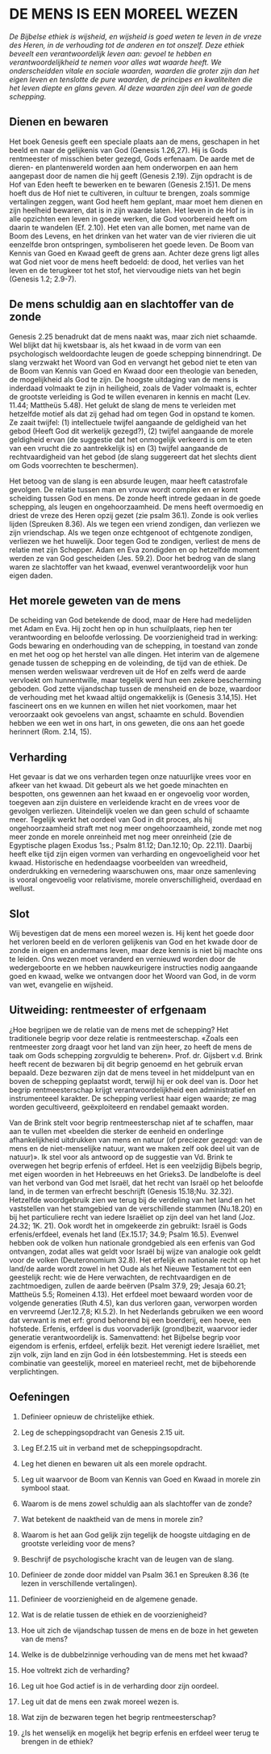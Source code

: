 # DE MENS IS EEN MOREEL WEZEN

*De Bijbelse ethiek is wijsheid, en wijsheid is goed weten te leven in de vreze des Heren, in de verhouding tot de anderen en tot onszelf. Deze ethiek beveelt een verantwoordelijk leven aan: gevoel te hebben en verantwoordelijkheid te nemen voor alles wat waarde heeft. We onderscheidden vitale en sociale waarden, waarden die groter zijn dan het eigen leven en tenslotte de pure waarden, de principes en kwaliteiten die het leven diepte en glans geven. Al deze waarden zijn deel van de goede schepping.*

## Dienen en bewaren
Het boek Genesis geeft een speciale plaats aan de mens, geschapen in het beeld en naar de gelijkenis van God (Genesis 1.26,27). Hij is Gods rentmeester of misschien beter gezegd, Gods erfenaam. De aarde met de dieren- en plantenwereld worden aan hem onderworpen en aan hem aangepast door de namen die hij geeft (Genesis 2.19). Zijn opdracht is de Hof van Eden heeft te bewerken en te bewaren (Genesis 2.15)1.  De mens hoeft dus de Hof niet te cultiveren, in cultuur te brengen, zoals sommige vertalingen zeggen, want God heeft hem geplant, maar moet hem dienen en zijn heelheid bewaren, dat is in zijn waarde laten. Het leven in de Hof is in alle opzichten een leven in goede werken, die God voorbereid heeft om daarin te wandelen  (Ef. 2.10). Het eten van alle bomen, met name van de Boom des Levens, en het drinken van het water van de vier rivieren die uit eenzelfde bron ontspringen, symboliseren het goede leven. De Boom van Kennis van Goed en Kwaad geeft de grens aan. Achter deze grens ligt alles wat God niet voor de mens heeft bedoeld: de dood, het verlies van het leven en de terugkeer tot het stof, het viervoudige niets van het begin (Genesis 1.2; 2.9-7). 

## De mens schuldig aan en slachtoffer van de zonde
Genesis 2.25 benadrukt dat de mens naakt was, maar zich niet schaamde. Wel blijkt dat hij kwetsbaar is, als het kwaad in de vorm van een psychologisch weldoordachte leugen de goede schepping binnendringt. De slang verzwakt het Woord van God en vervangt het gebod niet te eten van de Boom van Kennis van Goed en Kwaad door een theologie van beneden, de mogelijkheid als God te zijn. De hoogste uitdaging van de mens is inderdaad volmaakt te zijn in heiligheid, zoals de Vader volmaakt is, echter de grootste verleiding is God te willen evenaren in kennis en macht (Lev. 11.44; Mattheüs 5.48). Het gelukt de slang de mens te verleiden met hetzelfde motief als dat zij gehad had om tegen God in opstand te komen. Ze zaait twijfel: (1) intellectuele twijfel aangaande de geldigheid van het gebod (Heeft God dit werkelijk gezegd?), (2) twijfel aangaande de morele geldigheid ervan (de suggestie dat het onmogelijk verkeerd is om te eten van een vrucht die zo aantrekkelijk is) en (3) twijfel aangaande de rechtvaardigheid van het gebod (de slang suggereert dat het slechts dient om Gods voorrechten te beschermen).

Het betoog van de slang is een absurde leugen, maar heeft catastrofale gevolgen. De relatie tussen man en vrouw wordt complex en er komt scheiding tussen God en mens. De zonde heeft intrede gedaan in de goede schepping, als leugen en ongehoorzaamheid. De mens heeft overmoedig en driest de vreze des Heren opzij gezet  (zie psalm 36.1). Zonde is ook verlies lijden  (Spreuken 8.36). Als we tegen een vriend zondigen, dan verliezen we zijn vriendschap. Als we tegen onze echtgenoot of echtgenote zondigen, verliezen we het huwelijk. Door tegen God te zondigen, verliest de mens de relatie met zijn Schepper. Adam en Eva zondigden en op hetzelfde moment werden ze van God gescheiden (Jes. 59.2). Door het bedrog van de slang waren ze slachtoffer van het kwaad, evenwel verantwoordelijk voor hun eigen daden. 

## Het morele geweten van de mens 

De scheiding van God betekende de dood, maar de Here had medelijden met Adam en Eva. Hij zocht hen op in hun schuilplaats, riep hen ter verantwoording en beloofde verlossing. De voorzienigheid trad in werking: Gods bewaring en onderhouding van de schepping, in toestand van zonde en met het oog op het herstel van alle dingen. Het interim van de algemene genade tussen de schepping en de voleinding, de tijd van  de ethiek.  De mensen werden weliswaar verdreven uit de Hof en zelfs werd de aarde vervloekt om hunnentwille, maar tegelijk werd hun een zekere bescherming geboden. God zette vijandschap tussen de mensheid en de boze, waardoor de verhouding met het kwaad altijd ongemakkelijk is (Genesis 3.14,15). Het fascineert ons en we kunnen en willen het niet voorkomen, maar het veroorzaakt ook gevoelens van angst, schaamte en schuld. Bovendien hebben we een wet in ons hart, in ons geweten, die ons aan het goede herinnert (Rom. 2.14, 15).   

## Verharding

Het gevaar is dat we ons verharden tegen onze natuurlijke vrees voor en afkeer van het kwaad. Dit gebeurt als we het goede minachten en bespotten, ons gewennen aan het kwaad en er ongevoelig voor worden, toegeven aan zijn duistere en verleidende kracht en de vrees voor de gevolgen verliezen. Uiteindelijk voelen we dan geen schuld of schaamte meer. Tegelijk werkt het oordeel van God in dit proces, als hij ongehoorzaamheid straft met nog meer ongehoorzaamheid, zonde met nog meer zonde en morele onreinheid met nog meer onreinheid (zie de Egyptische plagen Exodus 1ss.; Psalm 81.12; Dan.12.10; Op. 22.11). Daarbij heeft elke tijd zijn eigen vormen van verharding en ongevoeligheid voor het kwaad. Historische en hedendaagse voorbeelden van wreedheid, onderdrukking en vernedering waarschuwen ons, maar onze samenleving is vooral ongevoelig voor relativisme, morele onverschilligheid, overdaad en wellust. 

## Slot 

Wij bevestigen dat de mens een moreel wezen is. Hij kent het goede door het verloren beeld en de verloren gelijkenis van God en het kwade door de zonde in eigen en andermans leven, maar deze kennis is niet bij machte ons te leiden. Ons wezen moet veranderd en vernieuwd worden door de wedergeboorte en we hebben nauwkeurigere instructies nodig aangaande goed en kwaad, welke we ontvangen door het Woord van God, in de vorm van wet, evangelie en wijsheid. 

## Uitweiding: rentmeester of erfgenaam

¿Hoe begrijpen we de relatie van de mens met de schepping? Het traditionele begrip voor deze relatie is rentmeesterschap. «Zoals een rentmeester zorg draagt voor het land van zijn heer, zo heeft de mens de taak om Gods schepping zorgvuldig te beheren». Prof. dr. Gijsbert v.d. Brink heeft recent de bezwaren bij dit begrip genoemd en het gebruik ervan bepaald. Deze bezwaren zijn dat de mens teveel in het middelpunt van en boven de schepping geplaatst wordt, terwijl hij er ook deel van is. Door het begrip rentmeesterschap krijgt verantwoordelijkheid een administratief en instrumenteeel karakter. De schepping verliest haar eigen waarde; ze mag worden gecultiveerd, geëxploiteerd en rendabel gemaakt worden. 

Van de Brink stelt voor begrip rentmeesterschap niet af te schaffen, maar aan te vullen met «beelden die sterker de eenheid en onderlinge afhankelijkheid uitdrukken van mens en natuur (of preciezer gezegd: van de mens en de niet-menselijke natuur, want we maken zelf ook deel uit van de natuur)». Ik stel voor als antwoord op de suggestie van Vd. Brink te overwegen het begrip erfenis of erfdeel. Het is een veelzijdig Bijbels begrip,  met eigen woorden in het Hebreeuws en het Grieks3. De landbelofte is deel van het verbond van God met Israël, dat het recht van Israël op het beloofde land, in de termen van erfrecht beschrijft (Genesis 15.18;Nu. 32.32). Hetzelfde woordgebruik zien we terug bij de verdeling van het land en het vaststellen van het stamgebied van de verschillende stammen (Nu.18.20) en bij het particuliere recht van iedere Israëliet op zijn deel van het land (Joz. 24.32; 1K. 21). Ook wordt het in omgekeerde zin gebruikt: Israël is Gods erfenis/erfdeel, evenals het land (Ex.15.17; 34.9; Psalm 16.5). Evenwel hebben ook de volken hun nationale grondgebied als een erfenis van God ontvangen, zodat alles wat geldt voor Israël bij wijze van analogie ook geldt voor de volken (Deuteronomium 32.8). Het erfelijk en nationale recht op het land/de aarde wordt zowel in het Oude als het Nieuwe Testament tot een geestelijk recht: wie de Here verwachten, de rechtvaardigen en de zachtmoedigen, zullen de aarde beërven (Psalm 37.9, 29; Jesaja 60.21; Mattheüs 5.5; Romeinen 4.13). Het erfdeel moet bewaard worden voor de volgende generaties (Ruth 4.5), kan dus verloren gaan, verworpen worden en vervreemd (Jer.12.7,8; Kl.5.2).  In het Nederlands gebruiken we een woord dat verwant is met erf: grond behorend bij een boerderij, een hoeve, een hofstede. Erfenis, erfdeel is dus voorvaderlijk (grond)bezit, waarvoor ieder generatie verantwoordelijk is. Samenvattend: het Bijbelse begrip voor eigendom is erfenis, erfdeel, erfelijk bezit. Het verenigt iedere Israëliet, met zijn volk, zijn land en zijn God in één lotsbestemming. Het is steeds een combinatie van geestelijk, moreel en materieel recht, met de bijbehorende verplichtingen. 

## Oefeningen
1. Definieer opnieuw de christelijke ethiek.

2. Leg de scheppingsopdracht van Genesis 2.15 uit.

3. Leg Ef.2.15 uit in verband met de scheppingsopdracht.

4. Leg het dienen en bewaren uit als een morele opdracht.

5. Leg uit waarvoor de Boom van Kennis van Goed en Kwaad in morele zin symbool staat.

6. Waarom is de mens zowel schuldig aan als slachtoffer van de zonde?

7. Wat betekent de naaktheid van de mens in morele zin?

8. Waarom is het aan God gelijk zijn tegelijk de hoogste uitdaging en de grootste verleiding voor de mens?

9. Beschrijf de psychologische kracht van de leugen van de slang.

10. Definieer de  zonde door middel van Psalm 36.1 en Spreuken 8.36  (te lezen in verschillende vertalingen).

11. Definieer de voorzienigheid en de algemene genade.

12. Wat is de relatie tussen de ethiek en de voorzienigheid?

13. Hoe uit zich de vijandschap tussen de mens en de boze in het geweten van de mens?

14. Welke is de dubbelzinnige verhouding van de mens met het kwaad?

15. Hoe voltrekt zich de verharding?

16. Leg uit hoe God actief is in de verharding door zijn oordeel.

17. Leg uit dat de mens een zwak moreel wezen is.

18. Wat zijn de bezwaren tegen het begrip rentmeesterschap?

19. ¿Is het wenselijk en mogelijk het begrip erfenis en erfdeel weer terug te brengen in de ethiek?
